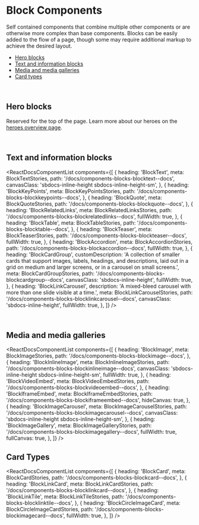 
<Meta title="Components/Blocks/Overview" />

# Block Components

Self contained components that combine multiple other components or are otherwise more complex than base components. Blocks can be easily added to the flow of a page, though some may require additional markup to achieve the desired layout.

- [Hero blocks](#hero-blocks)
- [Text and information blocks](#text-and-information-blocks)
- [Media and media galleries](#media-and-media-galleries)
- [Card types](#card-types)

<br />

<span id="hero-blocks"></span>

## Hero blocks

Reserved for the top of the page. Learn more about our heroes on the [heroes overview page](?path=/docs/components-blocks-heroes-overview--docs).

<br />

<span id="text-and-information-blocks"></span>

## Text and information blocks

<ReactDocsComponentList
  components={[
    {
      heading: 'BlockText',
      meta: BlockTextStories,
      path: '/docs/components-blocks-blocktext--docs',
      canvasClass: 'sbdocs-inline-height sbdocs-inline-height-sm',
    },
    {
      heading: 'BlockKeyPoints',
      meta: BlockKeyPointsStories,
      path: '/docs/components-blocks-blockkeypoints--docs',
    },
    {
      heading: 'BlockQuote',
      meta: BlockQuoteStories,
      path: '/docs/components-blocks-blockquote--docs',
    },
    {
      heading: 'BlockRelatedLinks',
      meta: BlockRelatedLinksStories,
      path: '/docs/components-blocks-blockrelatedlinks--docs',
      fullWidth: true,
    },
    {
      heading: 'BlockTable',
      meta: BlockTableStories,
      path: '/docs/components-blocks-blocktable--docs',
    },
    {
      heading: 'BlockTeaser',
      meta: BlockTeaserStories,
      path: '/docs/components-blocks-blockteaser--docs',
      fullWidth: true,
    },
    {
      heading: 'BlockAccordion',
      meta: BlockAccordionStories,
      path: '/docs/components-blocks-blockaccordion--docs',
      fullWidth: true,
    },
    {
      heading: 'BlockCardGroup',
      customDescription:
        'A collection of smaller cards that support images, labels, headings, and descriptions, laid out in a grid on medium and larger screens, or in a carousel on small screens.',
      meta: BlockCardGroupStories,
      path: '/docs/components-blocks-blockcardgroup--docs',
      canvasClass: 'sbdocs-inline-height',
      fullWidth: true,
    },
    {
      heading: 'BlockLinkCarousel',
      description:
        'A mixed-bleed carousel with more than one slide visible at a time.',
      meta: BlockLinkCarouselStories,
      path: '/docs/components-blocks-blocklinkcarousel--docs',
      canvasClass: 'sbdocs-inline-height',
      fullWidth: true,
    },
  ]}
/>

<br />

<span id="media-and-media-galleries"></span>

## Media and media galleries

<ReactDocsComponentList
  components={[
    {
      heading: 'BlockImage',
      meta: BlockImageStories,
      path: '/docs/components-blocks-blockimage--docs',
    },
    {
      heading: 'BlockInlineImage',
      meta: BlockInlineImageStories,
      path: '/docs/components-blocks-blockinlineimage--docs',
      canvasClass: 'sbdocs-inline-height sbdocs-inline-height-sm',
      fullWidth: true,
    },
    {
      heading: 'BlockVideoEmbed',
      meta: BlockVideoEmbedStories,
      path: '/docs/components-blocks-blockvideoembed--docs',
    },
    {
      heading: 'BlockIframeEmbed',
      meta: BlockIframeEmbedStories,
      path: '/docs/components-blocks-blockiframeembed--docs',
      hideCanvas: true,
    },
    {
      heading: 'BlockImageCarousel',
      meta: BlockImageCarouselStories,
      path: '/docs/components-blocks-blockimagecarousel--docs',
      canvasClass: 'sbdocs-inline-height sbdocs-inline-height-sm',
    },
    {
      heading: 'BlockImageGallery',
      meta: BlockImageGalleryStories,
      path: '/docs/components-blocks-blockimagegallery--docs',
      fullWidth: true,
      fullCanvas: true,
    },
  ]}
/>

<span id="card-types"></span>

## Card Types

<ReactDocsComponentList
  components={[
    {
      heading: 'BlockCard',
      meta: BlockCardStories,
      path: '/docs/components-blocks-blockcard--docs',
    },
    {
      heading: 'BlockLinkCard',
      meta: BlockLinkCardStories,
      path: '/docs/components-blocks-blocklinkcard--docs',
    },
    {
      heading: 'BlockLinkTile',
      meta: BlockLinkTileStories,
      path: '/docs/components-blocks-blocklinktile--docs',
    },
    {
      heading: 'BlockCircleImageCard',
      meta: BlockCircleImageCardStories,
      path: '/docs/components-blocks-blockimagecard--docs',
      fullWidth: true,
    },
  ]}
/>
